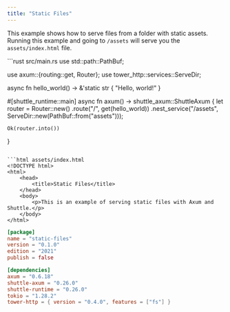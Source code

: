 ---
title: "Static Files"
---

This example shows how to serve files from a folder with static assets.
Running this example and going to `/assets` will serve you the `assets/index.html` file.

<CodeGroup>
```rust src/main.rs
use std::path::PathBuf;

use axum::{routing::get, Router};
use tower_http::services::ServeDir;

async fn hello_world() -> &'static str {
    "Hello, world!"
}

#[shuttle_runtime::main]
async fn axum() -> shuttle_axum::ShuttleAxum {
    let router = Router::new()
        .route("/", get(hello_world))
        .nest_service("/assets", ServeDir::new(PathBuf::from("assets")));

    Ok(router.into())
}
```

```html assets/index.html
<!DOCTYPE html>
<html>
    <head>
        <title>Static Files</title>
    </head>
    <body>
        <p>This is an example of serving static files with Axum and Shuttle.</p>
    </body>
</html>
```

```toml Cargo.toml
[package]
name = "static-files"
version = "0.1.0"
edition = "2021"
publish = false

[dependencies]
axum = "0.6.18"
shuttle-axum = "0.26.0"
shuttle-runtime = "0.26.0"
tokio = "1.28.2"
tower-http = { version = "0.4.0", features = ["fs"] }
```
</CodeGroup>
